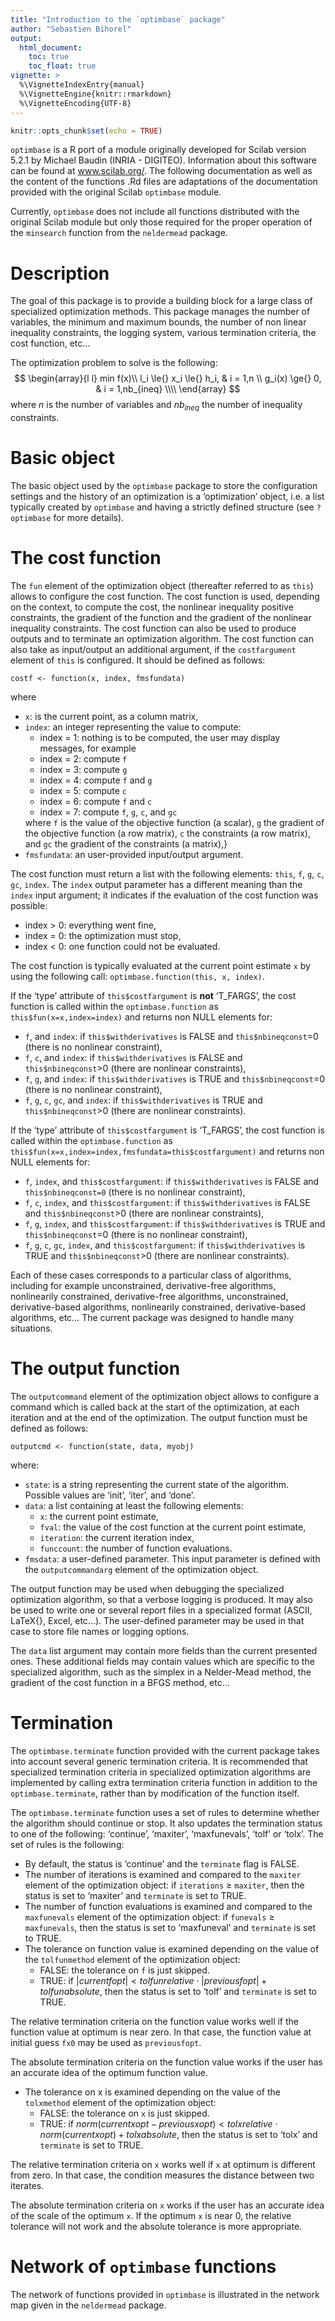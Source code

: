 ```yaml
---
title: "Introduction to the `optimbase` package"
author: "Sebastien Bihorel"
output: 
  html_document:
    toc: true
    toc_float: true
vignette: >
  %\VignetteIndexEntry{manual}
  %\VignetteEngine{knitr::rmarkdown}
  %\VignetteEncoding{UTF-8}
---
```


```r
knitr::opts_chunk$set(echo = TRUE)
```

`optimbase` is a R port of a module originally developed for Scilab version
5.2.1 by Michael Baudin (INRIA - DIGITEO). Information about this software can
be found at [www.scilab.org/](https://www.scilab.org). The following documentation as well as the
content of the functions .Rd files are adaptations of the documentation provided
with the original Scilab `optimbase` module.

Currently, `optimbase` does not include all functions distributed with the
original Scilab module but only those required for the proper operation of the
`minsearch` function from the `neldermead` package.

# Description

The goal of this package is to provide a building block for a large class of
specialized optimization methods. This package manages the number of variables,
the minimum and maximum bounds, the number of non linear inequality constraints,
the logging system, various termination criteria, the cost function, etc...

The optimization problem to solve is the following:
$$
  \begin{array}{l l}
    min f(x)\\
    l_i \le{} x_i \le{} h_i, & i = 1,n \\
    g_i(x) \ge{} 0, & i = 1,nb_{ineq} \\\\
  \end{array}
$$
where $n$ is the number of variables and $nb_{ineq}$ the number of inequality
constraints. 

# Basic object

The basic object used by the `optimbase` package to store the configuration
settings and the history of an optimization is a 'optimization' object, i.e. a
list typically created by `optimbase` and having a strictly defined
structure (see `?optimbase` for more details).

# The cost function

The `fun` element of the optimization object (thereafter referred to as
`this`) allows to configure the cost function. The cost function is used,
depending on the context, to compute the cost, the nonlinear inequality positive
constraints, the gradient of the function and the gradient of the nonlinear
inequality constraints. The cost function can also be used to produce outputs
and to terminate an optimization algorithm. The cost function can also take as
input/output an additional argument, if the `costfargument` element of
`this` is configured. It should be defined as follows:

`costf <- function(x, index, fmsfundata)`

where

* `x`: is the current point, as a column matrix,
* `index`: an integer representing the value to compute:
    + index = 1: nothing is to be computed, the user may display messages, for example
    + index = 2: compute `f`
    + index = 3: compute `g`
    + index = 4: compute `f` and `g`
    + index = 5: compute `c`
    + index = 6: compute `f` and `c`
    + index = 7: compute `f`, `g`, `c`, and `gc`
    
    where `f` is the value of the objective function (a scalar), `g`
    the gradient of the objective function (a row matrix), `c` the
    constraints (a row matrix), and `gc` the gradient of the constraints
    (a matrix),}
* `fmsfundata`: an user-provided input/output argument.

The cost function must return a list with the following elements: `this`,
`f`, `g`, `c`, `gc`, `index`. The `index` output parameter has a different 
meaning than the `index` input argument; it indicates if the evaluation of the 
cost function was possible:

* index > 0: everything went fine,
* index = 0: the optimization must stop,
* index < 0: one function could not be evaluated.

The cost function is typically evaluated at the current point estimate `x`
by using the following call: `optimbase.function(this, x, index)`.

If the 'type' attribute of `this$costfargument` is **not** 'T_FARGS', the cost 
function is called within the `optimbase.function` as `this$fun(x=x,index=index)`
and returns non NULL elements for:

* `f`, and `index`: if `this$withderivatives` is FALSE and `this$nbineqconst`=0 
(there is no nonlinear constraint),
* `f`, `c`, and `index`: if `this$withderivatives` is FALSE and `this$nbineqconst`>0
(there are nonlinear constraints),
* `f`, `g`, and `index`: if `this$withderivatives` is TRUE and `this$nbineqconst`=0
(there is no nonlinear constraint),
* `f`, `g`, `c`, `gc`, and `index`: if `this$withderivatives` is TRUE and 
`this$nbineqconst`>0 (there are nonlinear constraints).

If the 'type' attribute of `this$costfargument` is 'T\_FARGS',
the cost function is called within the `optimbase.function` as
`this$fun(x=x,index=index,fmsfundata=this$costfargument)` and returns non
NULL elements for:

* `f`, `index`, and `this$costfargument`: if `this$withderivatives` is FALSE and
`this$nbineqconst=0` (there is no nonlinear constraint),
* `f`, `c`, `index`, and `this$costfargument`: if `this$withderivatives` is 
FALSE and `this$nbineqconst`>0 (there are nonlinear constraints),
* `f`, `g`, `index`, and `this$costfargument`: if `this$withderivatives` is 
TRUE and `this$nbineqconst`=0 (there is no nonlinear constraint),
* `f`, `g`, `c`, `gc`, `index`, and `this$costfargument`: if `this$withderivatives`
is TRUE and `this$nbineqconst`>0 (there are nonlinear constraints).

Each of these cases corresponds to a particular class of algorithms, including
for example unconstrained, derivative-free algorithms, nonlinearily constrained,
derivative-free algorithms, unconstrained, derivative-based algorithms,
nonlinearily constrained, derivative-based algorithms, etc... The current
package was designed to handle many situations.

# The output function

The `outputcommand` element of the optimization object allows to configure
a command which is called back at the start of the optimization, at each
iteration and at the end of the optimization. The output function must be
defined as follows:

`outputcmd <- function(state, data, myobj)`

where:

* `state`: is a string representing the current state of the algorithm.
    Possible values are 'init', 'iter', and 'done'.
* `data`: a list containing at least the following elements:
    + `x`: the current point estimate,
    + `fval`: the value of the cost function at the current point estimate,
    + `iteration`: the current iteration index,
    + `funccount`: the number of function evaluations.
* `fmsdata`: a user-defined parameter. This input parameter is defined 
with the `outputcommandarg` element of the optimization object.

The output function may be used when debugging the specialized optimization
algorithm, so that a verbose logging is produced. It may also be used to write
one or several report files in a specialized format (ASCII, LaTeX{}, Excel, 
etc...). The user-defined parameter may be used in that case to store file
names or logging options.

The `data` list argument may contain more fields than the current presented
ones. These additional fields may contain values which are specific to the
specialized algorithm, such as the simplex in a Nelder-Mead method, the gradient
of the cost function in a BFGS method, etc...

# Termination

The `optimbase.terminate` function provided with the current package takes
into account several generic termination criteria. It is recommended that
specialized termination criteria in specialized optimization algorithms  are
implemented by calling extra termination criteria function in addition to the
`optimbase.terminate`, rather than by modification of the function itself.

The `optimbase.terminate` function uses a set of rules to determine
whether the algorithm should continue or stop. It also updates the termination
status to one of the following: 'continue', 'maxiter', 'maxfunevals', 'tolf' or
'tolx'. The set of rules is the following:

* By default, the status is 'continue' and the `terminate` flag is FALSE.
* The number of iterations is examined and compared to the `maxiter` element of 
the optimization object: if `iterations` $\ge$  `maxiter`, then the status is 
set to 'maxiter' and `terminate` is set to TRUE.
* The number of function evaluations is examined and compared to the `maxfunevals`
element of the optimization object: if `funevals` $\ge$ `maxfunevals`, then the 
status is set to 'maxfuneval' and `terminate` is set to TRUE.
* The tolerance on function value is examined depending on the value of the 
`tolfunmethod` element of the optimization object:
    + FALSE: the tolerance on `f` is just skipped.
    + TRUE: if $|currentfopt| < tolfunrelative \cdot |previousfopt| + tolfunabsolute$,
    then the status is set to 'tolf' and `terminate` is set to TRUE.

The relative termination criteria on the function value works well if the 
function value at optimum is near zero. In that case, the function value at
initial guess `fx0` may be used as `previousfopt`.

The absolute termination criteria on the function value works if the user has 
an accurate idea of the optimum function value.

* The tolerance on x is examined depending on the value of the `tolxmethod` element
of the optimization object:
    + FALSE: the tolerance on `x` is just skipped.
    + TRUE: if $norm(currentxopt - previousxopt) < tolxrelative \cdot norm(currentxopt) + tolxabsolute$,
    then the status is set to 'tolx' and `terminate` is set to TRUE.
    
The relative termination criteria on `x` works well if `x` at optimum is 
different from zero. In that case, the condition measures the distance between 
two iterates.

The absolute termination criteria on `x` works if the user has an accurate idea 
of the scale of the optimum `x`. If the optimum `x` is near 0, the relative 
tolerance will not work and the absolute tolerance is more appropriate.

# Network of `optimbase` functions

The network of functions provided in `optimbase` is illustrated in the network
map given in the `neldermead` package.
